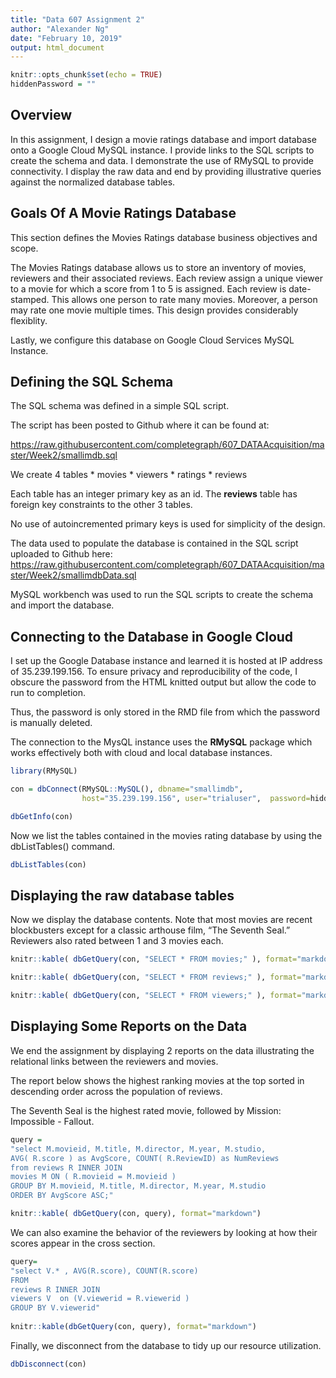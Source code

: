 ```yaml
---
title: "Data 607 Assignment 2"
author: "Alexander Ng"
date: "February 10, 2019"
output: html_document
---
```


```r
knitr::opts_chunk$set(echo = TRUE)
hiddenPassword = ""
```

## Overview

In this assignment, I design a movie ratings database and import database onto a Google Cloud MySQL instance.  I provide links to the SQL scripts to create the schema and data.  I demonstrate the use of RMySQL to provide connectivity.  I display the raw data and end by providing illustrative queries against the normalized database tables.


## Goals Of A Movie Ratings Database
This section defines the Movies Ratings database business objectives and scope.

The Movies Ratings database allows us to store an inventory of movies, reviewers and their associated reviews.  Each review assign a unique viewer to a movie for which a score from 1 to 5 is assigned.   Each review is date-stamped.  This allows one person to rate many movies.  Moreover, a person may rate one movie multiple times.   This design provides considerably flexiblity.

Lastly, we configure this database on Google Cloud Services MySQL Instance.

## Defining the SQL Schema

The SQL schema was defined in a simple SQL script.

The script has been posted to Github where it can be found at:

<https://raw.githubusercontent.com/completegraph/607_DATAAcquisition/master/Week2/smallimdb.sql>


We create 4 tables
* movies
* viewers
* ratings
* reviews

Each table has an integer primary key as an id.
The **reviews** table has foreign key constraints to the other 3 tables.

No use of autoincremented primary keys is used for simplicity of the design.

The data used to populate the database is contained in the SQL script uploaded to Github here:
<https://raw.githubusercontent.com/completegraph/607_DATAAcquisition/master/Week2/smallimdbData.sql>

MySQL workbench was used to run the SQL scripts to create the schema and import the database.


## Connecting to the Database in Google Cloud

I set up the Google Database instance and learned it is hosted at IP address of 35.239.199.156.
To ensure privacy and reproducibility of the code, I obscure the password from the HTML knitted output but allow the code to run to completion.

Thus, the password is only stored in the RMD file from which the password is manually deleted.

The connection to the MysQL instance uses the **RMySQL** package which works effectively both with cloud and local database instances.

```r
library(RMySQL)

con = dbConnect(RMySQL::MySQL(), dbname="smallimdb", 
                host="35.239.199.156", user="trialuser",  password=hiddenPassword)

dbGetInfo(con)


```

Now we list the tables contained in the movies rating database by using the dbListTables() command.

```r
dbListTables(con)

```

## Displaying the raw database tables

Now we display the database contents.
Note that most movies are recent blockbusters except for a classic arthouse film, "The Seventh Seal."   Reviewers also rated between 1 and 3 movies each.

```r


knitr::kable( dbGetQuery(con, "SELECT * FROM movies;" ), format="markdown")

knitr::kable( dbGetQuery(con, "SELECT * FROM reviews;" ), format="markdown")

knitr::kable( dbGetQuery(con, "SELECT * FROM viewers;" ), format="markdown")

```

## Displaying Some Reports on the Data

We end the assignment by displaying 2 reports on the data illustrating the relational links
between the reviewers and movies.

The report below shows the highest ranking movies at the top 
sorted in descending order across the population of reviews.

The Seventh Seal is the highest rated movie, followed by Mission: Impossible - Fallout.

```r

query =
"select M.movieid, M.title, M.director, M.year, M.studio, 
AVG( R.score ) as AvgScore, COUNT( R.ReviewID) as NumReviews
from reviews R INNER JOIN 
movies M ON ( R.movieid = M.movieid ) 
GROUP BY M.movieid, M.title, M.director, M.year, M.studio
ORDER BY AvgScore ASC;"

knitr::kable( dbGetQuery(con, query), format="markdown")

```

We can also examine the behavior of the reviewers by looking at how their scores appear in the cross section.

```r

query=
"select V.* , AVG(R.score), COUNT(R.score)
FROM
reviews R INNER JOIN
viewers V  on (V.viewerid = R.viewerid )
GROUP BY V.viewerid"
  
knitr::kable(dbGetQuery(con, query), format="markdown")

```


Finally, we disconnect from the database to tidy up our resource utilization.

```r

dbDisconnect(con)

```